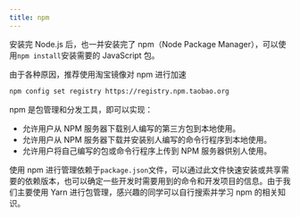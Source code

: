 ```yaml
---
title: npm
---
```


安装完 Node.js 后，也一并安装完了 npm（Node Package Manager），可以使用`npm install`安装需要的 JavaScript 包。

由于各种原因，推荐使用淘宝镜像对 npm 进行加速

```bash
npm config set registry https://registry.npm.taobao.org
```

npm 是包管理和分发工具，即可以实现：

- 允许用户从 NPM 服务器下载别人编写的第三方包到本地使用。
- 允许用户从 NPM 服务器下载并安装别人编写的命令行程序到本地使用。
- 允许用户将自己编写的包或命令行程序上传到 NPM 服务器供别人使用。

使用 npm 进行管理依赖于`package.json`文件，可以通过此文件快速安装或共享需要的依赖版本，也可以确定一些开发时需要用到的命令和开发项目的信息。由于我们主要使用 Yarn 进行包管理，感兴趣的同学可以自行搜索并学习 npm 的相关知识。
